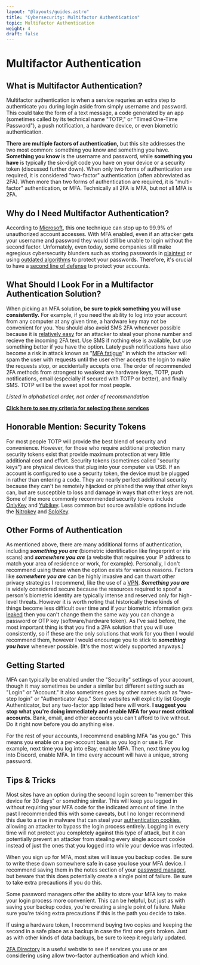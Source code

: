 ```yaml
---
layout: "@layouts/guides.astro"
title: "Cybersecurity: Multifactor Authentication"
topic: Multifactor Authentication
weight: 4
draft: false
---
```



# Multifactor Authentication

## What is Multifactor Authentication?

Multifactor authentication is when a service requries an extra step to authenticate you during login aside from simply username and password. This could take the form of a text message, a code generated by an app (sometimes called by its technical name "TOTP," or "Timed One-Time Password"), a push notification, a hardware device, or even biometric authentication.

**There are multiple factors of authentication,** but this site addresses the two most common: something you know and something you have. **Something you know** is the username and password, while **something you have** is typically the six-digit code you have on your device or a security token (discussed further down). When only two forms of authentication are required, it is considered "two-factor" authentication (often abbreviated as 2FA). When more than two forms of authentication are required, it is "multi-factor" authentication, or MFA. Technically all 2FA is MFA, but not all MFA is 2FA.

## Why do I Need Multifactor Authentication?

According to [Microsoft](https://www.microsoft.com/security/blog/2019/08/20/one-simple-action-you-can-take-to-prevent-99-9-percent-of-account-attacks/), this one technique can stop up to 99.9% of unauthorized account accesses. With MFA enabled, even if an attacker gets your username and password they would still be unable to login without the second factor. Unfornately, even today, some companies still make egregious cybersecurity blunders such as storing passwords in [plaintext](https://www.bleepingcomputer.com/news/security/misconfigured-firebase-instances-leaked-19-million-plaintext-passwords/) or using [outdated algorithms](https://www.vice.com/en/article/one-of-the-largest-hacks-yet-exposes-data-on-hundreds-of-thousands-of-kids/) to protect your passwords. Therefore, it's crucial to have a [second line of defense](/guides/prologue/threat-model#defense) to protect your accounts.

## What Should I Look For in a Multifactor Authentication Solution?

When picking an MFA solution, **be sure to pick something you will use consistently.** For example, if you need the ability to log into your account from any computer at any given time, a hardware key may not be convenient for you. You should also avoid SMS 2FA whenever possible because it is [relatively easy](https://us.norton.com/blog/mobile/sim-swap-fraud) for an attacker to steal your phone number and recieve the incoming 2FA text. Use SMS if nothing else is available, but use something better if you have the option. Lately push notifications have also become a risk in attack known as "[MFA fatigue](https://portswigger.net/daily-swig/mfa-fatigue-attacks-users-tricked-into-allowing-device-access-due-to-overload-of-push-notifications)" in which the attacker will spam the user with requests until the user either accepts the login to make the requests stop, or accidentally accepts one. The order of recommended 2FA methods from strongest to weakest are hardware keys, TOTP, push notifications, email (especially if secured with TOTP or better), and finally SMS. TOTP will be the sweet spot for most people.

_Listed in alphabetical order, not order of recommendation_

<ProsAndCons data={data} headingLevel={4} />

**[Click here to see my criteria for selecting these services](/criteria#multifactor-authentication)**

## Honorable Mention: Security Tokens

For most people TOTP will provide the best blend of security and convenience. However, for those who require additional protection many security tokens exist that provide maximum protection at very little additional cost and effort. Security tokens (sometimes called "security keys") are physical devices that plug into your computer via USB. If an account is configured to use a security token, the device must be plugged in rather than entering a code. They are nearly perfect additional security because they can't be remotely hijacked or phished the way that other keys can, but are susceptible to loss and damage in ways that other keys are not. Some of the more commonly recommended security tokens include [OnlyKey](https://onlykey.io/) and [Yubikey](https://www.yubico.com/). Less common but source available options include the [Nitrokey](https://shop.nitrokey.com/shop?aff_ref=14) and [SoloKey](https://solokeys.com/).

## Other Forms of Authentication

As mentioned above, there are many additional forms of authentication, including **_something you are_** (biometric identification like fingerprint or iris scans) and **_somewhere you are_** (a website that requires your IP address to match your area of residence or work, for example). Personally, I don't recommend using these when the option exists for various reasons. Factors like **_somewhere you are_** can be highly invasive and can thwart other privacy strategies I recommend, like the use of a [VPN](/guides/less-important/vpns). **_Something you are_** is widely considered secure because the resources required to spoof a person's biometric identity are typically intense and reserved only for high-level threats. However it is worth noting that historically these kinds of things become less difficult over time and if your biometric information gets [leaked](/guides/prologue/data-breaches) then you can't change them the same way you can change a password or OTP key (software/hardware token). As I've said before, the most important thing is that you find a 2FA solution that you will use consistently, so if these are the only solutions that work for you then I would recommend them, however I would encourage you to stick to **_something you have_** whenever possible. (It's the most widely supported anyways.)

## Getting Started

MFA can typically be enabled under the "Security" settings of your account, though it may sometimes be under a similar but different setting such as "Login" or "Account." It also sometimes goes by other names such as "two-step login" or "Authenticator App." Some websites will explicitly list Google Authenticator, but any two-factor app listed here will work. **I suggest you stop what you're doing immediately and enable MFA for your most critical accounts.** Bank, email, and other accounts you can't afford to live without. Do it right now before you do anything else.

For the rest of your accounts, I recommend enabling MFA "as you go." This means you enable on a per-account basis as you login or use it. For example, next time you log into eBay, enable MFA. Then, next time you log into Discord, enable MFA. In time every account will have a unique, strong password.

## Tips & Tricks

Most sites have an option during the second login screen to "remember this device for 30 days" or something similar. This will keep you logged in without requiring your MFA code for the indicated amount of time. In the past I recommended this with some caveats, but I no longer recommend this due to a rise in malware that can steal your [authentication cookies](https://eclypses.com/news/cyber-criminals-defeating-2fa-security/), allowing an attacker to bypass the login process entirely. Logging in every time will not protect you completely against this type of attack, but it can potentially prevent an attacker from stealing every single account cookie instead of just the ones that you logged into while your device was infected.

When you sign up for MFA, most sites will issue you backup codes. Be sure to write these down somewhere safe in case you lose your MFA device. I recommend saving them in the notes section of your [password manager](/guides/most-important/passwords), but beware that this does potentially create a single point of failure. Be sure to take extra precautions if you do this.

Some password managers offer the ability to store your MFA key to make your login process more convenient. This can be helpful, but just as with saving your backup codes, you're creating a single point of failure. Make sure you're taking extra precautions if this is the path you decide to take.

If using a hardware token, I recommend buying two copies and keeping the second in a safe place as a backup in case the first one gets broken. Just as with other kinds of data backups, be sure to keep it regularly updated.

[2FA Directory](https://2fa.directory/) is a useful website to see if services you use or are considering using allow two-factor authentication and which kind.
